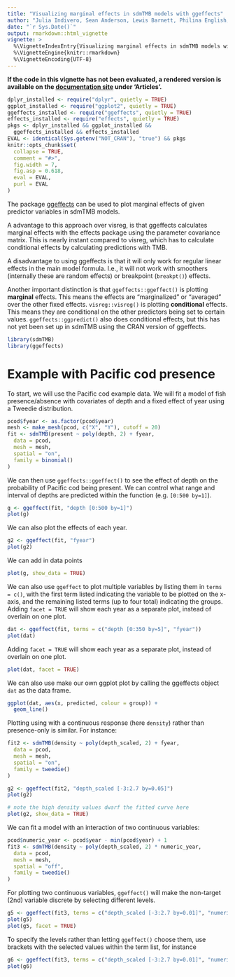 ```yaml
---
title: "Visualizing marginal effects in sdmTMB models with ggeffects"
author: "Julia Indivero, Sean Anderson, Lewis Barnett, Philina English, Eric Ward"
date: "`r Sys.Date()`"
output: rmarkdown::html_vignette
vignette: >
  %\VignetteIndexEntry{Visualizing marginal effects in sdmTMB models with ggeffects}
  %\VignetteEngine{knitr::rmarkdown}
  %\VignetteEncoding{UTF-8}
---
```


**If the code in this vignette has not been evaluated, a rendered version is available on the [documentation site](https://pbs-assess.github.io/sdmTMB/index.html) under 'Articles'.**

```r
dplyr_installed <- require("dplyr", quietly = TRUE)
ggplot_installed <- require("ggplot2", quietly = TRUE)
ggeffects_installed <- require("ggeffects", quietly = TRUE)
effects_installed <- require("effects", quietly = TRUE)
pkgs <- dplyr_installed && ggplot_installed &&
  ggeffects_installed && effects_installed
EVAL <- identical(Sys.getenv("NOT_CRAN"), "true") && pkgs
knitr::opts_chunk$set(
  collapse = TRUE,
  comment = "#>",
  fig.width = 7,
  fig.asp = 0.618,
  eval = EVAL,
  purl = EVAL
)
```

The package [ggeffects](https://CRAN.R-project.org/package=ggeffects) can be used to plot marginal effects of given predictor variables in sdmTMB models.

A advantage to this approach over visreg, is that ggeffects calculates marginal effects with the effects package using the parameter covariance matrix. 
This is nearly instant compared to visreg, which has to calculate conditional effects by calculating predictions with TMB.

A disadvantage to using ggeffects is that it will only work for regular linear effects in the main model formula. I.e., it will not work with smoothers (internally these are random effects) or breakpoint (`breakpt()`) effects.

Another important distinction is that `ggeffects::ggeffect()` is plotting **marginal** effects. 
This means the effects are "marginalized" or "averaged" over the other fixed effects.
`visreg::visreg()` is plotting **conditional** effects.
This means they are conditional on the other predictors being set to certain values.
`ggeffects::ggpredict()` also does conditional effects, but this has not yet been set up in sdmTMB using the CRAN version of ggeffects.

```r
library(sdmTMB)
library(ggeffects)
```

# Example with Pacific cod presence

To start, we will use the Pacific cod example data. 
We will fit a model of fish presence/absence with covariates of depth and a fixed effect of year using a Tweedie distribution.

```r
pcod$fyear <- as.factor(pcod$year)
mesh <- make_mesh(pcod, c("X", "Y"), cutoff = 20)
fit <- sdmTMB(present ~ poly(depth, 2) + fyear,
  data = pcod,
  mesh = mesh,
  spatial = "on",
  family = binomial()
)
```

We can then use `ggeffects::ggeffect()` to see the effect of depth on the probability of Pacific cod being present. 
We can control what range and interval of depths are predicted within the function (e.g. `[0:500 by=1]`).

```r
g <- ggeffect(fit, "depth [0:500 by=1]")
plot(g)
```

We can also plot the effects of each year.

```r
g2 <- ggeffect(fit, "fyear")
plot(g2)
```

We can add in data points

```r
plot(g, show_data = TRUE)
```

We can also use `ggeffect` to plot multiple variables by listing them in `terms = c()`, with the first term listed indicating the variable to be plotted on the x-axis, and the remaining listed terms (up to four total) indicating the groups. 
Adding `facet = TRUE` will show each year as a separate plot, instead of overlain on one plot.

```r
dat <- ggeffect(fit, terms = c("depth [0:350 by=5]", "fyear"))
plot(dat)
```

Adding `facet = TRUE` will show each year as a separate plot, instead of overlain on one plot.

```r
plot(dat, facet = TRUE)
```

We can also use make our own ggplot plot by calling the ggeffects object `dat` as the data frame.

```r
ggplot(dat, aes(x, predicted, colour = group)) +
  geom_line()
```

Plotting using with a continuous response (here `density`) rather than presence-only is similar.
For instance:

```r
fit2 <- sdmTMB(density ~ poly(depth_scaled, 2) + fyear,
  data = pcod,
  mesh = mesh,
  spatial = "on",
  family = tweedie()
)

g2 <- ggeffect(fit2, "depth_scaled [-3:2.7 by=0.05]")
plot(g2)

# note the high density values dwarf the fitted curve here
plot(g2, show_data = TRUE)
```

We can fit a model with an interaction of two continuous variables:

```r
pcod$numeric_year <- pcod$year - min(pcod$year) + 1
fit3 <- sdmTMB(density ~ poly(depth_scaled, 2) * numeric_year,
  data = pcod,
  mesh = mesh,
  spatial = "off",
  family = tweedie()
)
```

For plotting two continuous variables, `ggeffect()` will make the non-target (2nd) variable discrete by selecting different levels.

```r
g5 <- ggeffect(fit3, terms = c("depth_scaled [-3:2.7 by=0.01]", "numeric_year"))
plot(g5)
plot(g5, facet = TRUE)
```

To specify the levels rather than letting `ggeffect()` choose them, use brackets with the selected values within the term list, for instance

```r
g6 <- ggeffect(fit3, terms = c("depth_scaled [-3:2.7 by=0.01]", "numeric_year [1,7,15]"))
plot(g6)
```
